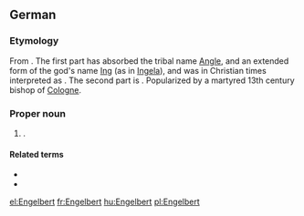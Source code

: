 {{wikipedia|lang=de}}
==German==

===Etymology===
From {{etyl|goh|de}}. The first part has absorbed the tribal name [[Angle]], and an extended form of the god's name [[Ing]] (as in [[Ingela]]), and was in Christian times interpreted as {{m|de|Engel||an angel}}. The second part is {{m|goh|beraht||bright}}. Popularized by a martyred 13th century bishop of [[Cologne]].

===Proper noun===
{{de-proper noun}}

# {{given name|male|lang=de}}.

====Related terms====
* {{l|de|Engel}}
* {{l|de|Engelbrecht}}

[[el:Engelbert]]
[[fr:Engelbert]]
[[hu:Engelbert]]
[[pl:Engelbert]]